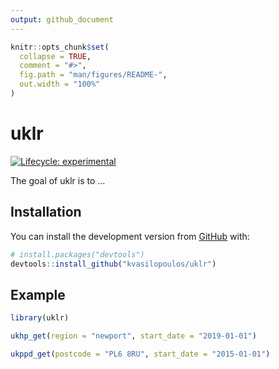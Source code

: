 ```yaml
---
output: github_document
---
```


<!-- README.md is generated from README.Rmd. Please edit that file -->

```r
knitr::opts_chunk$set(
  collapse = TRUE,
  comment = "#>",
  fig.path = "man/figures/README-",
  out.width = "100%"
)
```
# uklr

<!-- badges: start -->
[![Lifecycle: experimental](https://img.shields.io/badge/lifecycle-experimental-orange.svg)](https://www.tidyverse.org/lifecycle/#experimental)
<!-- badges: end -->

The goal of uklr is to ...

## Installation

You can install the development version from [GitHub](https://github.com/) with:

``` r
# install.packages("devtools")
devtools::install_github("kvasilopoulos/uklr")
```
## Example


```r

library(uklr)

ukhp_get(region = "newport", start_date = "2019-01-01")

ukppd_get(postcode = "PL6 8RU", start_date = "2015-01-01")

```

